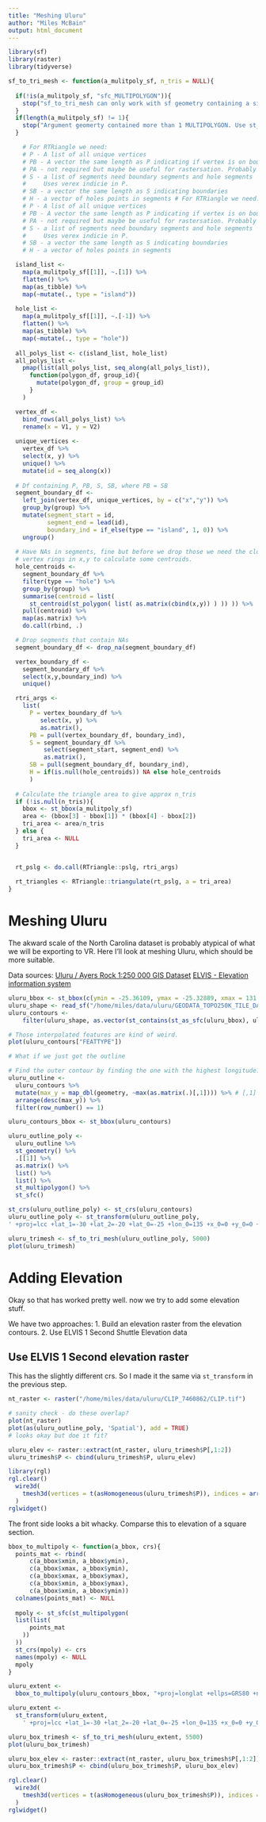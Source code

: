 ```yaml
---
title: "Meshing Uluru"
author: "Miles McBain"
output: html_document
---
```


```r
library(sf)
library(raster)
library(tidyverse)

sf_to_tri_mesh <- function(a_mulitpoly_sf, n_tris = NULL){
  
  if(!is(a_mulitpoly_sf, "sfc_MULTIPOLYGON")){
    stop("sf_to_tri_mesh can only work with sf geometry containing a single MULTIPOLYGON") 
  } 
  if(length(a_mulitpoly_sf) != 1){
    stop("Argument geomerty contained more than 1 MULTIPOLYGON. Use st_union() or st_combine()") 
  }

    # For RTRiangle we need:
    # P - A list of all unique vertices
    # PB - A vector the same length as P indicating if vertex is on boundary
    # PA - not required but maybe be useful for rastersation. Probably want explicit control.
    # S - a list of segments need boundary segments and hole segments
    #     Uses verex indicie in P.
    # SB - a vector the same length as S indicating boundaries
    # H - a vector of holes points in segments # For RTRiangle we need:
    # P - A list of all unique vertices
    # PB - A vector the same length as P indicating if vertex is on boundary
    # PA - not required but maybe be useful for rastersation. Probably want explicit control.
    # S - a list of segments need boundary segments and hole segments
    #     Uses verex indicie in P.
    # SB - a vector the same length as S indicating boundaries
    # H - a vector of holes points in segments

  island_list <-
    map(a_mulitpoly_sf[[1]], ~.[1]) %>% 
    flatten() %>%
    map(as_tibble) %>%
    map(~mutate(., type = "island"))
  
  hole_list <-
    map(a_mulitpoly_sf[[1]], ~.[-1]) %>%
    flatten() %>%
    map(as_tibble) %>%
    map(~mutate(., type = "hole"))
  
  all_polys_list <- c(island_list, hole_list)
  all_polys_list <-
    pmap(list(all_polys_list, seq_along(all_polys_list)),
      function(polygon_df, group_id){
        mutate(polygon_df, group = group_id)
      }
    )

  vertex_df <- 
    bind_rows(all_polys_list) %>%
    rename(x = V1, y = V2)
  
  unique_vertices <- 
    vertex_df %>%
    select(x, y) %>%
    unique() %>%
    mutate(id = seq_along(x))
  
  # Df containing P, PB, S, SB, where PB = SB
  segment_boundary_df <- 
    left_join(vertex_df, unique_vertices, by = c("x","y")) %>%
    group_by(group) %>%
    mutate(segment_start = id,
           segment_end = lead(id),
           boundary_ind = if_else(type == "island", 1, 0)) %>%
    ungroup()
  
  # Have NAs in segments, fine but before we drop those we need the closed 
  # vertex rings in x,y to calculate some centroids. 
  hole_centroids <-
    segment_boundary_df %>%
    filter(type == "hole") %>%
    group_by(group) %>%
    summarise(centroid = list( 
      st_centroid(st_polygon( list( as.matrix(cbind(x,y)) ) )) )) %>%
    pull(centroid) %>%
    map(as.matrix) %>%
    do.call(rbind, .)

  # Drop segments that contain NAs
  segment_boundary_df <- drop_na(segment_boundary_df)

  vertex_boundary_df <-
    segment_boundary_df %>%
    select(x,y,boundary_ind) %>%
    unique()  

  rtri_args <- 
    list(
      P = vertex_boundary_df %>%
         select(x, y) %>%
         as.matrix(),   
      PB = pull(vertex_boundary_df, boundary_ind),
      S = segment_boundary_df %>%
          select(segment_start, segment_end) %>%
          as.matrix(),
      SB = pull(segment_boundary_df, boundary_ind),
      H = if(is.null(hole_centroids)) NA else hole_centroids
      )
  
  # Calculate the triangle area to give approx n_tris
  if (!is.null(n_tris)){
    bbox <- st_bbox(a_mulitpoly_sf)
    area <- (bbox[3] - bbox[1]) * (bbox[4] - bbox[2])
    tri_area <- area/n_tris
  } else {
    tri_area <- NULL
  }


  rt_pslg <- do.call(RTriangle::pslg, rtri_args)
  
  rt_triangles <- RTriangle::triangulate(rt_pslg, a = tri_area)
}

```


# Meshing Uluru
The akward scale of the North Carolina dataset is probably atypical of what we will be exporting to VR. Here I'll look at meshing Uluru, which should be more suitable.

Data sources: 
[Uluru / Ayers Rock 1:250 000 GIS Dataset](http://pid.geoscience.gov.au/dataset/89644)
[ELVIS - Elevation information system](http://www.ga.gov.au/elvis/)

```r
uluru_bbox <- st_bbox(c(ymin = -25.36109, ymax = -25.32889, xmax = 131.0747, xmin = 131.0117), crs = st_crs("+proj=longlat +ellps=GRS80 +no_defs"))
uluru_shape <- read_sf("/home/miles/data/uluru/GEODATA_TOPO250K_TILE_DATA/G5208/Shapefiles/Elevation")
uluru_contours <- 
    filter(uluru_shape, as.vector(st_contains(st_as_sfc(uluru_bbox), uluru_shape$geometry, sparse = FALSE)))

# Those interpolated features are kind of weird.
plot(uluru_contours["FEATTYPE"])

# What if we just got the outline

# Find the outer contour by finding the one with the highest longitude?
uluru_outline <- 
  uluru_contours %>%
  mutate(max_y = map_dbl(geometry, ~max(as.matrix(.)[,1]))) %>% # [,1] gives longitude
  arrange(desc(max_y)) %>% 
  filter(row_number() == 1)

uluru_contours_bbox <- st_bbox(uluru_contours)

uluru_outline_poly <- 
  uluru_outline %>%
  st_geometry() %>%
  .[[1]] %>%
  as.matrix() %>%
  list() %>%
  list() %>%
  st_multipolygon() %>%
  st_sfc()

st_crs(uluru_outline_poly) <- st_crs(uluru_contours)
uluru_outline_poly <- st_transform(uluru_outline_poly, 
' +proj=lcc +lat_1=-30 +lat_2=-20 +lat_0=-25 +lon_0=135 +x_0=0 +y_0=0 +datum=WGS84 +units=m +no_defs +ellps=WGS84 +towgs84=0,0,0') #same as raster below

uluru_trimesh <- sf_to_tri_mesh(uluru_outline_poly, 5000)
plot(uluru_trimesh)
```

# Adding Elevation
Okay so that has worked pretty well. now we try to add some elevation stuff.

We have two approaches: 
1. Build an elevation raster from the elevation contours.
2. Use ELVIS 1 Second Shuttle Elevation data

## Use ELVIS 1 Second elevation raster
This has the slightly different crs. So I made it the same via `st_transform` in the previous step.

```r
nt_raster <- raster("/home/miles/data/uluru/CLIP_7460862/CLIP.tif")

# sanity check - do these overlap?
plot(nt_raster)
plot(as(uluru_outline_poly, 'Spatial'), add = TRUE)
# looks okay but doe it fit?

uluru_elev <- raster::extract(nt_raster, uluru_trimesh$P[,1:2])
uluru_trimesh$P <- cbind(uluru_trimesh$P, uluru_elev)

library(rgl)
rgl.clear()
  wire3d(
    tmesh3d(vertices = t(asHomogeneous(uluru_trimesh$P)), indices = array(t(uluru_trimesh$T)))
  )
rglwidget()
```
The front side looks a bit whacky. Comparse this to elevation of a square section.

```r
bbox_to_multipoly <- function(a_bbox, crs){
  points_mat <- rbind(
      c(a_bbox$xmin, a_bbox$ymin),
      c(a_bbox$xmax, a_bbox$ymin),
      c(a_bbox$xmax, a_bbox$ymax),
      c(a_bbox$xmin, a_bbox$ymax),
      c(a_bbox$xmin, a_bbox$ymin))
  colnames(points_mat) <- NULL
  
  mpoly <- st_sfc(st_multipolygon(
  list(list(
      points_mat  
    ))
  ))
  st_crs(mpoly) <- crs
  names(mpoly) <- NULL
  mpoly
}

uluru_extent <- 
  bbox_to_multipoly(uluru_contours_bbox, "+proj=longlat +ellps=GRS80 +no_defs")

uluru_extent <-
  st_transform(uluru_extent, 
    ' +proj=lcc +lat_1=-30 +lat_2=-20 +lat_0=-25 +lon_0=135 +x_0=0 +y_0=0 +datum=WGS84 +units=m +no_defs +ellps=WGS84 +towgs84=0,0,0') # same as raster

uluru_box_trimesh <- sf_to_tri_mesh(uluru_extent, 5500)
plot(uluru_box_trimesh)

uluru_box_elev <- raster::extract(nt_raster, uluru_box_trimesh$P[,1:2])
uluru_box_trimesh$P <- cbind(uluru_box_trimesh$P, uluru_box_elev)

rgl.clear()
  wire3d(
    tmesh3d(vertices = t(asHomogeneous(uluru_box_trimesh$P)), indices = array(t(uluru_box_trimesh$T)))
  )
rglwidget()
```
